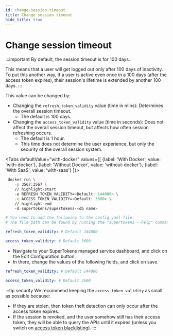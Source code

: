 ```yaml
---
id: change-session-timeout
title: Change session timeout
hide_title: true
---
```


<!-- COPY DOCS -->
<!-- ./session/common-customizations/sessions/change-session-timeout.mdx -->



# Change session timeout

:::important
By default, the session timeout is for 100 days.

This means that a user will get logged out only after 100 days of inactivity. To put this another way, if a user is active even once in a 100 days (after the access token expires), their session's lifetime is extended by another 100 days.
:::

This value can be changed by:
- Changing the `refresh_token_validity` value (time in mins): Determines the overall session timeout.
   - The default is 100 days.
- Changing the `access_token_validity` value (time in seconds): Does not affect the overall session timeout, but affects how often session refreshing occurs.
   - The default is 1 hour. 
   - This time does not determine the user experience, but only the security of the overall session system.


<Tabs
defaultValue="with-docker"
values={[
{label: 'With Docker', value: 'with-docker'},
{label: 'Without Docker', value: 'without-docker'},
{label: 'With SaaS', value: 'with-saas'}
]}>

<TabItem value="with-docker">

```bash
 docker run \
    -p 3567:3567 \
    // highlight-start
    -e REFRESH_TOKEN_VALIDITY=<Default: 144000> \
    -e ACCESS_TOKEN_VALIDITY=<Default: 3600> \
    // highlight-end   
    -d supertokens/supertokens-<db name>
```
</TabItem>

<TabItem value="without-docker">

```yaml
# You need to add the following to the config.yaml file.
# The file path can be found by running the "supertokens --help" command

refresh_token_validity: # Default 144000

access_token_validity: # Default 3600

```
</TabItem>

<TabItem value="with-saas">

- Navigate to your SuperTokens managed service dashboard, and click on the Edit Configuration button.
- In there, change the values of the following fields, and click on save.

```yaml
refresh_token_validity: # Default 144000

access_token_validity: # Default 3600
```
</TabItem>
</Tabs>

:::tip security
We recommend keeping the `access_token_validity` as small as possible because:
- If they are stolen, then token theft detection can only occur after the access token expires.
- If the session is revoked, and the user somehow still has their access token, they will be able to query the APIs until it expires (unless you switch on [access token blacklisting](./access-token-blacklisting)).
:::